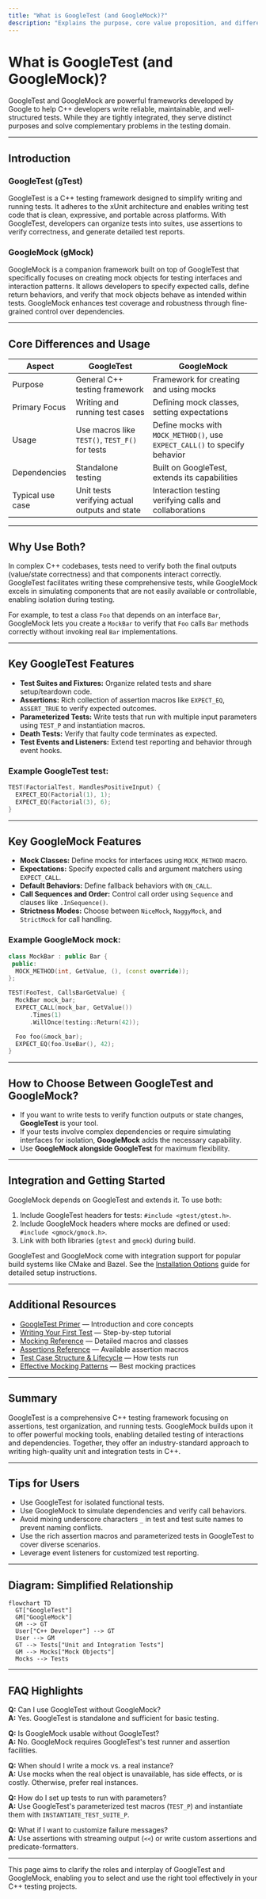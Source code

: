 ```yaml
---
title: "What is GoogleTest (and GoogleMock)?"
description: "Explains the purpose, core value proposition, and differences between GoogleTest and GoogleMock, clarifying when and why to use each, so users can select the right tool for their C++ testing needs."
---
```


# What is GoogleTest (and GoogleMock)?

GoogleTest and GoogleMock are powerful frameworks developed by Google to help C++ developers write reliable, maintainable, and well-structured tests. While they are tightly integrated, they serve distinct purposes and solve complementary problems in the testing domain.

---

## Introduction

### GoogleTest (gTest)

GoogleTest is a C++ testing framework designed to simplify writing and running tests. It adheres to the xUnit architecture and enables writing test code that is clean, expressive, and portable across platforms. With GoogleTest, developers can organize tests into suites, use assertions to verify correctness, and generate detailed test reports.

### GoogleMock (gMock)

GoogleMock is a companion framework built on top of GoogleTest that specifically focuses on creating mock objects for testing interfaces and interaction patterns. It allows developers to specify expected calls, define return behaviors, and verify that mock objects behave as intended within tests. GoogleMock enhances test coverage and robustness through fine-grained control over dependencies.

---

## Core Differences and Usage

| Aspect                 | GoogleTest                       | GoogleMock                                     |
|------------------------|---------------------------------|------------------------------------------------|
| Purpose                | General C++ testing framework    | Framework for creating and using mocks          |
| Primary Focus          | Writing and running test cases   | Defining mock classes, setting expectations     |
| Usage                  | Use macros like `TEST()`, `TEST_F()` for tests | Define mocks with `MOCK_METHOD()`, use `EXPECT_CALL()` to specify behavior |
| Dependencies           | Standalone testing               | Built on GoogleTest, extends its capabilities    |
| Typical use case       | Unit tests verifying actual outputs and state | Interaction testing verifying calls and collaborations |

---

## Why Use Both?

In complex C++ codebases, tests need to verify both the final outputs (value/state correctness) and that components interact correctly. GoogleTest facilitates writing these comprehensive tests, while GoogleMock excels in simulating components that are not easily available or controllable, enabling isolation during testing.

For example, to test a class `Foo` that depends on an interface `Bar`, GoogleMock lets you create a `MockBar` to verify that `Foo` calls `Bar` methods correctly without invoking real `Bar` implementations.

---

## Key GoogleTest Features

- **Test Suites and Fixtures:** Organize related tests and share setup/teardown code.
- **Assertions:** Rich collection of assertion macros like `EXPECT_EQ`, `ASSERT_TRUE` to verify expected outcomes.
- **Parameterized Tests:** Write tests that run with multiple input parameters using `TEST_P` and instantiation macros.
- **Death Tests:** Verify that faulty code terminates as expected.
- **Test Events and Listeners:** Extend test reporting and behavior through event hooks.

### Example GoogleTest test:
```cpp
TEST(FactorialTest, HandlesPositiveInput) {
  EXPECT_EQ(Factorial(1), 1);
  EXPECT_EQ(Factorial(3), 6);
}
```

---

## Key GoogleMock Features

- **Mock Classes:** Define mocks for interfaces using `MOCK_METHOD` macro.
- **Expectations:** Specify expected calls and argument matchers using `EXPECT_CALL`.
- **Default Behaviors:** Define fallback behaviors with `ON_CALL`.
- **Call Sequences and Order:** Control call order using `Sequence` and clauses like `.InSequence()`.
- **Strictness Modes:** Choose between `NiceMock`, `NaggyMock`, and `StrictMock` for call handling.

### Example GoogleMock mock:
```cpp
class MockBar : public Bar {
 public:
  MOCK_METHOD(int, GetValue, (), (const override));
};

TEST(FooTest, CallsBarGetValue) {
  MockBar mock_bar;
  EXPECT_CALL(mock_bar, GetValue())
      .Times(1)
      .WillOnce(testing::Return(42));

  Foo foo(&mock_bar);
  EXPECT_EQ(foo.UseBar(), 42);
}
```

---

## How to Choose Between GoogleTest and GoogleMock?

- If you want to write tests to verify function outputs or state changes, **GoogleTest** is your tool.
- If your tests involve complex dependencies or require simulating interfaces for isolation, **GoogleMock** adds the necessary capability.
- Use **GoogleMock alongside GoogleTest** for maximum flexibility.

---

## Integration and Getting Started

GoogleMock depends on GoogleTest and extends it. To use both:

1. Include GoogleTest headers for tests: `#include <gtest/gtest.h>`.
2. Include GoogleMock headers where mocks are defined or used: `#include <gmock/gmock.h>`.
3. Link with both libraries (`gtest` and `gmock`) during build.

GoogleTest and GoogleMock come with integration support for popular build systems like CMake and Bazel. See the [Installation Options](https://github.com/google/googletest/blob/main/docs/getting-started/setup-introduction/installation-options.md) guide for detailed setup instructions.

---

## Additional Resources

- [GoogleTest Primer](overview/getting-started/introduction) — Introduction and core concepts
- [Writing Your First Test](gtest-guides/getting-started/write_first_test) — Step-by-step tutorial
- [Mocking Reference](docs/reference/mocking.md) — Detailed macros and classes
- [Assertions Reference](docs/reference/assertions.md) — Available assertion macros
- [Test Case Structure & Lifecycle](api-reference/core-apis/test-case-structure) — How tests run
- [Effective Mocking Patterns](gtest-guides/intermediate-patterns/mocking_patterns) — Best mocking practices

---

## Summary

GoogleTest is a comprehensive C++ testing framework focusing on assertions, test organization, and running tests. GoogleMock builds upon it to offer powerful mocking tools, enabling detailed testing of interactions and dependencies. Together, they offer an industry-standard approach to writing high-quality unit and integration tests in C++.

---

## Tips for Users

- Use GoogleTest for isolated functional tests.
- Use GoogleMock to simulate dependencies and verify call behaviors.
- Avoid mixing underscore characters `_` in test and test suite names to prevent naming conflicts.
- Use the rich assertion macros and parameterized tests in GoogleTest to cover diverse scenarios.
- Leverage event listeners for customized test reporting.

---

## Diagram: Simplified Relationship

```mermaid
flowchart TD
  GT["GoogleTest"]
  GM["GoogleMock"]
  GM --> GT
  User["C++ Developer"] --> GT
  User --> GM
  GT --> Tests["Unit and Integration Tests"]
  GM --> Mocks["Mock Objects"]
  Mocks --> Tests
```

---

## FAQ Highlights

**Q:** Can I use GoogleTest without GoogleMock?  
**A:** Yes. GoogleTest is standalone and sufficient for basic testing.  

**Q:** Is GoogleMock usable without GoogleTest?  
**A:** No. GoogleMock requires GoogleTest's test runner and assertion facilities.

**Q:** When should I write a mock vs. a real instance?  
**A:** Use mocks when the real object is unavailable, has side effects, or is costly. Otherwise, prefer real instances.

**Q:** How do I set up tests to run with parameters?  
**A:** Use GoogleTest's parameterized test macros (`TEST_P`) and instantiate them with `INSTANTIATE_TEST_SUITE_P`.

**Q:** What if I want to customize failure messages?  
**A:** Use assertions with streaming output (`<<`) or write custom assertions and predicate-formatters.

---

This page aims to clarify the roles and interplay of GoogleTest and GoogleMock, enabling you to select and use the right tool effectively in your C++ testing projects.